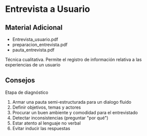 
# Entrevista a Usuario

## Material Adicional
- <ExternalLink href='/inacap/fvie01/docs/entrevista_usuario.pdf'>Entrevista_usuario.pdf</ExternalLink>
- <ExternalLink href='/inacap/fvie01/docs/preparacion_entrevista.pdf'>preparacion_entrevista.pdf</ExternalLink>
- <ExternalLink href='/inacap/fvie01/docs/pauta_entrevista.pdf'>pauta_entrevista.pdf</ExternalLink>

Técnica cualitativa. Permite el registro de información relativa a las experiencias de un usuario

## Consejos
Etapa de diagnóstico

1. Armar una pauta semi-estructurada para un dialogo fluido
2. Definir objetivos, temas y actores
3. Procurar un buen ambiente y comodidad para el entrevistado
4. Detectar inconsistencias (preguntar "por qué")
5. Estar atento al lenguaje no verbal
6. Evitar inducir las respuestas

